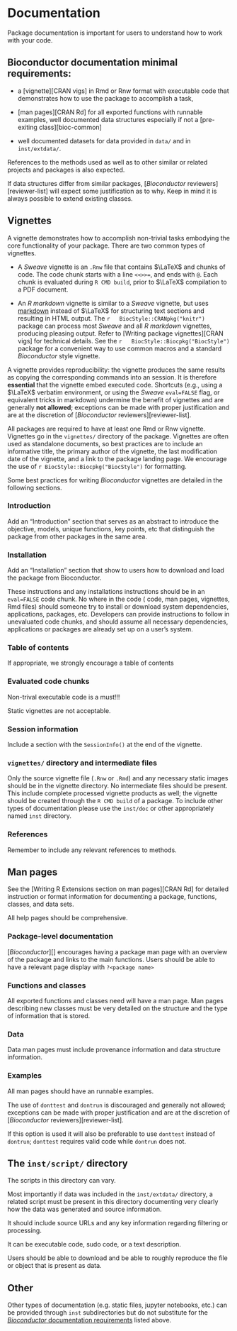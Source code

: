 # Documentation {#docs}

Package documentation is important for users to understand how to work with your code.

## Bioconductor documentation minimal requirements: {#doc-require}

* a [vignette][CRAN vigs] in Rmd or Rnw format with executable code that
  demonstrates how to use the package to accomplish a task,

* [man pages][CRAN Rd] for all exported functions with runnable examples, well
  documented data structures especially if not a [pre-exiting
  class][bioc-common]

* well documented datasets for data provided in `data/` and in `inst/extdata/`.

References to the methods used as well as to other similar or related projects
and packages is also expected.

If data structures differ from similar packages, [_Bioconductor_
reviewers][reviewer-list] will expect some justification as to why. Keep in mind
it is always possible to extend existing classes.


## Vignettes {#vignettes}

A vignette demonstrates how to accomplish non-trivial tasks embodying the core
functionality of your package. There are two common types of vignettes.

* A *Sweave* vignette is an `.Rnw` file that contains $\LaTeX$ and chunks of <i
  class="fab fa-r-project"></i> code. The  code chunk starts with a line
  `<<>>=`, and ends with `@`. Each chunk is evaluated during `R CMD build`,
  prior to $\LaTeX$ compilation to a PDF document.
  
* An *R markdown* vignette is similar to a *Sweave* vignette, but uses
  [markdown](http://daringfireball.net/projects/markdown/) instead of $\LaTeX$
  for structuring text sections and resulting in HTML output. The `r
  BiocStyle::CRANpkg("knitr")` package can process most *Sweave* and all *R
  markdown* vignettes, producing pleasing output. Refer to [Writing package
  vignettes][CRAN vigs] for technical details. See the `r
  BiocStyle::Biocpkg("BiocStyle")` package for a convenient way to use common
  macros and a standard _Bioconductor_ style vignette.
  
A vignette provides reproducibility: the vignette produces the same results as
copying the corresponding commands into an <i class="fab fa-r-project"></i>
session. It is therefore **essential** that the vignette embed executed <i
class="fab fa-r-project"></i> code. Shortcuts (e.g., using a $\LaTeX$ verbatim
environment, or using the *Sweave* `eval=FALSE` flag, or equivalent tricks in
markdown) undermine the benefit of vignettes and are generally **not allowed**;
exceptions can be made with proper justification and are at the discretion of
[_Bioconductor_ reviewers][reviewer-list].

All packages are required to have at least one Rmd or Rnw vignette. Vignettes go
in the `vignettes/` directory of the package. Vignettes are often used as
standalone documents, so best practices are to include an informative title, the
primary author of the vignette, the last modification date of the vignette, and
a link to the package landing page. We encourage the use of `r
BiocStyle::Biocpkg("BiocStyle")` for formatting.

Some best practices for writing _Bioconductor_ vignettes are detailed in the
following sections.

### Introduction

Add an "Introduction" section that serves as an abstract to introduce the
objective, models, unique functions, key points, etc that distinguish the
package from other packages in the same area.

### Installation

Add an "Installation" section that show to users how to download and load the
package from Bioconductor.

These instructions and any installations instructions should be in an
`eval=FALSE` code chunk. No where in the code (<i class="fab fa-r-project"></i>
code, man pages, vignettes, Rmd files) should someone try to install or download
system dependencies, applications, packages, etc. Developers can provide
instructions to follow in unevaluated code chunks, and should assume all
necessary dependencies, applications or packages are already set up on a user's
system.

### Table of contents

If appropriate, we strongly encourage a table of contents

### Evaluated code chunks

Non-trival executable code is a must!!!

Static vignettes are not acceptable.

### Session information

Include a section with the `SessionInfo()` at the end of the vignette.

### `vignettes/` directory and intermediate files

Only the source vignette file (`.Rnw` or `.Rmd`) and any necessary static images
should be in the vignette directory. No intermediate files should be
present. This include complete processed vignette products as well; the vignette
should be created through the `R CMD build` of a package. To include other types
of documentation please use the `inst/doc` or other appropriately named `inst`
directory.

### References

Remember to include any relevant references to methods.

## Man pages {#man-pages}

See the [Writing R Extensions section on man pages][CRAN Rd] for detailed
instruction or format information for documenting a package, functions, classes,
and data sets.

All help pages should be comprehensive.

### Package-level documentation

[_Bioconductor_][] encourages having a package man page with an overview of the
package and links to the main functions. Users should be able to have a relevant
page display with `?<package name>`

### Functions and classes

All exported functions and classes need will have a man page. Man pages
describing new classes must be very detailed on the structure and the type of
information that is stored.

### Data {#data-man}

Data man pages must include provenance information and data structure information.

### Examples

All man pages should have an runnable examples.

The use of `donttest` and `dontrun` is discouraged and generally not allowed;
exceptions can be made with proper justification and are at the discretion of
[_Bioconductor_ reviewers][reviewer-list].

If this option is used it will also be preferable to use `donttest` instead of
`dontrun`; `donttest` requires valid <i class="fab fa-r-project"></i> code while
`dontrun` does not.

## The `inst/script/` directory {#doc-inst-script}

The scripts in this directory can vary.

Most importantly if data was included in the `inst/extdata/` directory, a
related script must be present in this directory documenting very clearly how
the data was generated and source information.

It should include source URLs and any key information regarding filtering or processing.

It can be executable code, sudo code, or a text description.

Users should be able to download and be able to roughly reproduce the file or
object that is present as data.

## Other {#other-doc}

Other types of documentation (e.g. static files, jupyter notebooks, etc.) can be
provided through `inst` subdirectories but do not substitute for the
[_Bioconductor_ documentation requirements](#doc-require) listed above.